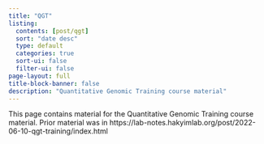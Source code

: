 ```yaml
---
title: "QGT"
listing:
  contents: [post/qgt]
  sort: "date desc"
  type: default
  categories: true
  sort-ui: false
  filter-ui: false
page-layout: full
title-block-banner: false
description: "Quantitative Genomic Training course material"
---
```


This page contains material for the Quantitative Genomic Training course material. Prior material was in https://lab-notes.hakyimlab.org/post/2022-06-10-qgt-training/index.html





